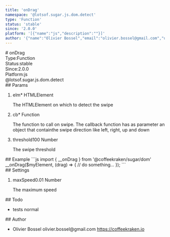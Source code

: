 ```yaml
---
title: 'onDrag'
namespace: '@lotsof.sugar.js.dom.detect'
type: 'Function'
status: 'stable'
since: '2.0.0'
platform: '[{"name":"js","description":""}]'
author: '{"name":"Olivier Bossel","email":"olivier.bossel@gmail.com","url":"https://coffeekraken.io"}'
---
```

<div class="docmap-mdx">
# onDrag
<div class="_metas">
<div class="_type"><span class="_type-label">Type:</span><span class="_type-value">Function</span></div>
<div class="_status"><span class="_status-label">Status:</span><span class="_status-value -stable">stable</span></div>
<div class="_since"><span class="_since-label">Since:</span><span class="_since-value">2.0.0</span></div>
<div class="_platform"><span class="_platform-label">Platform:</span><span class="_platform-value">js</span></div>
</div>
<div class="_namespace">@lotsof.sugar.js.dom.detect</div>
<div class="_params">
## Params
<ol class="_list">
<li class="_item">
<span class="_name">elm<span class="_required">*</span></span><span class="_default"></span> <span class="_type">HTMLElement</span>
<p class="_description">The HTMLElement on which to detect the swipe</p>
</li>
<li class="_item">
<span class="_name">cb<span class="_required">*</span></span><span class="_default"></span> <span class="_type">Function</span>
<p class="_description">The function to call on swipe&period; The callback function has as parameter an object that containthe swipe direction like left&comma; right&comma; up and down</p>
</li>
<li class="_item">
<span class="_name">threshold</span><span class="_default">100</span> <span class="_type">Number</span>
<p class="_description">The swipe threshold</p>
</li>
</ol>
</div>
<div class="_examples">
## Example
```js
import { __onDrag } from '@coffeekraken/sugar/dom'
__onDrag($myElement, (drag) => {
   // do something...
});
```
</div>
<div class="_settings">
## Settings
<ol class="_list">
<li class="_item">
<span class="_name">maxSpeed</span><span class="_default">0&period;01</span> <span class="_type">Number</span>
<p class="_description">The maximum speed</p>
</li>
</ol>
</div>
<div class="_todo">
## Todo
<ul class="_list">
<li class="_item">
<span class="_description">tests</span>
<span class="_priority -normal">normal</span>
</li>
</ul>
</div>
<div class="_author">
## Author
<ul class="_list">
<li class="_item">
<span class="_name">Olivier Bossel</span>
<span class="_email">olivier.bossel@gmail.com</span>
<a href="https://coffeekraken.io" target="_blank" class="_url">https://coffeekraken.io</a>
</li>
</ul>
</div>
</div>